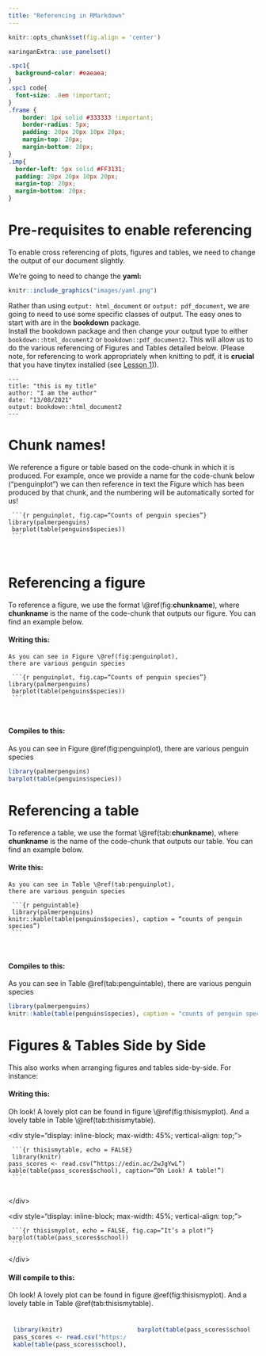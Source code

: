 ```yaml
---
title: "Referencing in RMarkdown"
---
```



```r
knitr::opts_chunk$set(fig.align = 'center')
```

```r
xaringanExtra::use_panelset()
```


```css
.spc1{
  background-color: #eaeaea;
}
.spc1 code{
  font-size: .8em !important;
}
.frame {
    border: 1px solid #333333 !important; 
    border-radius: 5px; 
    padding: 20px 20px 10px 20px; 
    margin-top: 20px; 
    margin-bottom: 20px; 
}
.imp{
  border-left: 5px solid #FF3131;
  padding: 20px 20px 10px 20px; 
  margin-top: 20px; 
  margin-bottom: 20px; 
}
```

# Pre-requisites to enable referencing  

To enable cross referencing of plots, figures and tables, we need to change the output of our document slightly. 

We're going to need to change the __yaml:__  

```r
knitr::include_graphics("images/yaml.png")
```

Rather than using `output: html_document` or `output: pdf_document`, we are going to need to use some specific classes of output. The easy ones to start with are in the __bookdown__ package.  
Install the bookdown package and then change your output type to either `bookdown::html_document2` or `bookdown::pdf_document2`. This will allow us to do the various referencing of Figures and Tables detailed below. 
(Please note, for referencing to work appropriately when knitting to pdf, it is __crucial__ that you have tinytex installed (see [Lesson 1](01-basics.html#prerequisite-packages))).  

```{}
---
title: "this is my title"
author: "I am the author"
date: "13/08/2021"
output: bookdown::html_document2
---
```

# Chunk names!  

We reference a figure or table based on the code-chunk in which it is produced. For example, once we provide a name for the code-chunk below ("penguinplot") we can then reference in text the Figure which has been produced by that chunk, and the numbering will be automatically sorted for us! 

<div class="spc1"><code>
&grave;&grave;&grave;{r penguinplot, fig.cap="Counts of penguin species"}
library(palmerpenguins)<br>
barplot(table(penguins$species))<br>
&grave;&grave;&grave;
</code></div><br>

# Referencing a figure 

To reference a figure, we use the format \\\@ref(fig:**chunkname**), where **chunkname** is the name of the code-chunk that outputs our figure. You can find an example below. 

::: {.panelset}

::: {.panel}
#### Writing this: 

```
As you can see in Figure \@ref(fig:penguinplot), 
there are various penguin species
```

<div class="spc1"><code>
&grave;&grave;&grave;{r penguinplot, fig.cap="Counts of penguin species"}
library(palmerpenguins)<br>
barplot(table(penguins$species))<br>
&grave;&grave;&grave;
</code></div><br>

:::

::: {.panel}
#### Compiles to this:

As you can see in Figure \@ref(fig:penguinplot), there are various penguin species

```r
library(palmerpenguins)
barplot(table(penguins$species))
```

:::

:::


# Referencing a table

To reference a table, we use the format \\\@ref(tab:**chunkname**), where **chunkname** is the name of the code-chunk that outputs our table. You can find an example below. 

::: {.panelset}

::: {.panel}
#### Write this: 

```
As you can see in Table \@ref(tab:penguinplot), 
there are various penguin species
```

<div class="spc1"><code>
&grave;&grave;&grave;{r penguintable}<br>
library(palmerpenguins)
knitr::kable(table(penguins$species), caption = "counts of penguin species")<br>
&grave;&grave;&grave;
</code></div><br>

:::

::: {.panel}
#### Compiles to this:

As you can see in Table \@ref(tab:penguintable), there are various penguin species

```r
library(palmerpenguins)
knitr::kable(table(penguins$species), caption = "counts of penguin species")
```

:::

:::




# Figures \& Tables Side by Side

This also works when arranging figures and tables side-by-side. For instance:    

::: {.panelset}

::: {.panel}
#### Writing this:  

Oh look! A lovely plot can be found in figure \\\@ref(fig:thisismyplot). And a lovely table in Table \\\@ref(tab:thisismytable).  

\<div style="display: inline-block; max-width: 45%; vertical-align: top;"\>

<div class="spc1"><code>
&grave;&grave;&grave;{r thisismytable, echo = FALSE}<br>
library(knitr)
pass_scores <- read.csv("https://edin.ac/2wJgYwL")
kable(table(pass_scores$school), caption="Oh Look! A table!")<br>
&grave;&grave;&grave;
</code><br>
</div>

\</div\>

\<div style="display: inline-block; max-width: 45%; vertical-align: top;"\>

<div class="spc1">
<code>
&grave;&grave;&grave;{r thisismyplot, echo = FALSE, fig.cap="It's a plot!"}
barplot(table(pass_scores$school))<br>
&grave;&grave;&grave;
</code><br>
</div>

\</div\>

:::

::: {.panel}
#### Will compile to this:  

Oh look! A lovely plot can be found in figure \@ref(fig:thisismyplot). And a lovely table in Table \@ref(tab:thisismytable).  

<div>
<div style="display: inline-block; max-width: 45%; vertical-align: top; margin: 10px">
```r
library(knitr)
pass_scores <- read.csv("https://edin.ac/2wJgYwL")
kable(table(pass_scores$school), caption="This is a table!")
```
</div>
<div style="display: inline-block; max-width: 45%; vertical-align: top; margin: 10px">
```r
barplot(table(pass_scores$school))
```
</div>
</div>

:::

:::


